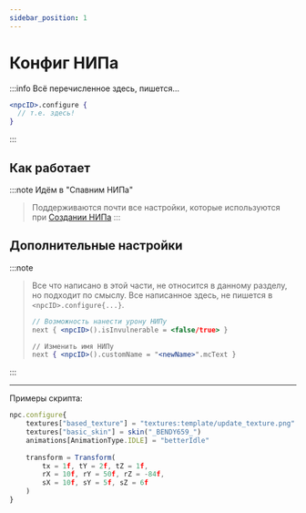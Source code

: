 ```yaml
---
sidebar_position: 1
---
```


# Конфиг НИПа

:::info Всё перечисленное здесь, пишется...
```jsx
<npcID>.configure {
  // т.е. здесь!
}
```
:::

## Как работает

:::note Идём в "Спавним НИПа"
> Поддерживаются почти все настройки, которые используются при [Создании НИПа](./0-npc-create.mdx)
:::

## Дополнительные настройки

:::note
> Все что написано в этой части, не относится в данному разделу, но подходит по смыслу.
> Все написанное здесь, не пишется в `<npcID>.configure{...}`.
> ```jsx
> // Возможность нанести урону НИПу
> next { <npcID>().isInvulnerable = <false/true> }
> 
> // Изменить имя НИПу
> next { <npcID>().customName = "<newName>".mcText }
> ```
:::

---

Примеры скрипта:
```jsx
npc.configure{
    textures["based_texture"] = "textures:template/update_texture.png"
    textures["basic_skin"] = skin("_BENDY659_")
    animations[AnimationType.IDLE] = "betterIdle"
    
    transform = Transform(
        tx = 1f, tY = 2f, tZ = 1f,
        rX = 10f, rY = 50f, rZ = -84f,
        sX = 10f, sY = 5f, sZ = 6f
    )
}
```
